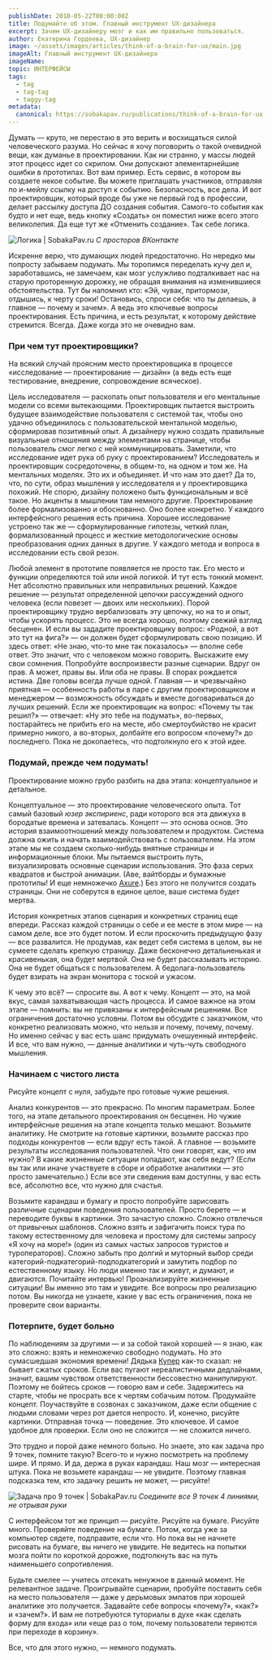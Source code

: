```yaml
---
publishDate: 2018-05-22T00:00:00Z
title: Подумайте об этом. Главный инструмент UX-дизайнера
excerpt: Зачем UX-дизайнеру мозг и как им правильно пользоваться.
author: Екатерина Гордеева, UX-дизайнер
image: ~/assets/images/articles/think-of-a-brain-for-ux/main.jpg
imageAlt: Главный инструмент UX-дизайнера
imageName:       
topic: ИНТЕРФЕЙСЫ
tags:
  - tag
  - tag-tag
  - taggy-tag
metadata:
  canonical: https://sobakapav.ru/publications/think-of-a-brain-for-ux
---
```



Думать — круто, не перестаю в это верить и восхищаться силой человеческого разума. Но сейчас я хочу поговорить о такой очевидной вещи, как думанье в проектировании. Как ни странно, у массы людей этот процесс идет со скрипом. Они допускают элементарнейшие ошибки в прототипах. Вот вам пример. Есть сервис, в котором вы создаете некое событие. Вы можете приглашать участников, отправляя по и-мейлу ссылку на доступ к событию. Безопасность, все дела. И вот проектировщик, который вроде бы уже не первый год в профессии, делает рассылку доступа ДО создания события. Самого-то события как будто и нет еще, ведь кнопку «Создать» он поместил ниже всего этого великолепия. Да еще тут же «Отменить создание». Так себе логика.

![Логика | SobakaPav.ru](~/assets/images/articles/think-of-a-brain-for-ux/1.jpeg)
_С просторов ВКонтакте_

Искренне верю, что думающих людей предостаточно. Но нередко мы попросту забываем подумать. Мы торопимся переделать кучу дел и, заработавшись, не замечаем, как мозг услужливо подталкивает нас на старую проторенную дорожку, не обращая внимания на изменившиеся обстоятельства. Тут бы напомнил кто: «Эй, чувак, притормози, отдышись, к черту сроки! Остановись, спроси себя: что ты делаешь, а главное — почему и зачем». А ведь это ключевые вопросы проектирования. Есть причина, и есть результат, к которому действие стремится. Всегда. Даже когда это не очевидно вам.

### При чем тут проектировщики?

На всякий случай проясним место проектировщика в процессе «исследование — проектирование — дизайн» (а ведь есть еще тестирование, внедрение, сопровождение всяческое).

Цель исследователя — раскопать опыт пользователя и его ментальные модели со всеми вытекающими. Проектировщик пытается выстроить будущее взаимодействие пользователя с системой так, чтобы оно удачно объединилось с пользовательской ментальной моделью, сформировав позитивный опыт. А дизайнеру нужно создать правильные визуальные отношения между элементами на странице, чтобы пользователь смог легко с ней коммуницировать. Заметили, что исследование идет рука об руку с проектированием? Исследователь и проектировщик сосредоточены, в общем-то, на одном и том же. На ментальных моделях. Это их и объединяет. И что нам это дает? Да то, что, по сути, образ мышления у исследователя и у проектировщика похожий. Не спорю, дизайну положено быть функциональным и всё такое. Но акценты в мышлении там немного другие. Проектирование более формализованно и обоснованно. Оно более конкретно. У каждого интерфейсного решения есть причина. Хорошее исследование устроено так же — сформулированные гипотезы, четкий план, формализованный процесс и жесткие методологические основы преобразования одних данных в другие. У каждого метода и вопроса в исследовании есть свой резон.

Любой элемент в прототипе появляется не просто так. Его место и функции определяются той или иной логикой. И тут есть тонкий момент. Нет абсолютно правильных или неправильных решений. Каждое решение — результат определенной цепочки рассуждений одного человека (если повезет — двоих или нескольких). Порой проектировщику трудно вербализовать эту цепочку, но на то и опыт, чтобы ускорять процесс. Это не всегда хорошо, поэтому свежий взгляд бесценен. И если вы зададите проектировщику вопрос: «Родной, а вот это тут на фига?» — он должен будет сформулировать свою позицию. И здесь ответ: «Не знаю, что-то мне так показалось» — вполне себе ответ. Это значит, что с человеком можно говорить. Выскажите ему свои сомнения. Попробуйте воспроизвести разные сценарии. Вдруг он прав. А может, правы вы. Или оба не правы. В спорах рождается истина. Две головы всегда лучше одной. Главная — и чрезвычайно приятная — особенность работы в паре с другим проектировщиком и менеджером — возможность обсуждать и вместе договариваться до лучших решений. Если же проектировщик на вопрос: «Почему ты так решил?» — отвечает: «Ну это тебе на подумать», во-первых, постарайтесь не прибить его на месте, ибо смертоубийство не красит примерно никого, а во-вторых, долбайте его вопросом «почему?» до последнего. Пока не докопаетесь, что подтолкнуло его к этой идее.

### Подумай, прежде чем подумать!

Проектирование можно грубо разбить на два этапа: концептуальное и детальное.

Концептуальное — это проектирование человеческого опыта. Тот самый базовый _юзер экспириенс_, ради которого вся эта движуха в бородатые времена и затевалась. Концепт — это основа основ. Это история взаимоотношений между пользователем и продуктом. Система должна ожить и начать взаимодействовать с пользователем. На этом этапе мы не создаем сколько-нибудь внятные страницы и информационные блоки. Мы пытаемся выстроить путь, визуализировать основные сценарии использования. Это фаза серых квадратов и быстрой анимации. (Аве, вайтборды и бумажные прототипы! И еще немножечко [Axure](https://www.axure.com/).) Без этого не получится создать страницы. Они не соберутся в единое целое, ваше система будет мертва.

История конкретных этапов сценария и конкретных страниц еще впереди. Рассказ каждой страницы о себе и ее месте в этом мире — на самом деле, все это будет потом. И если проскочить предыдущую фазу — все развалится. Не продумав, как ведет себя система в целом, вы не сумеете сделать крепкую страницу. Даже бесконечно детальненькая и красивенькая, она будет мертвой. Она не будет рассказывать историю. Она не будет общаться с пользователем. А бедолага-пользователь будет взирать на экран монитора с тоской и ужасом.

К чему это всё? — спросите вы. А вот к чему. Концепт — это, на мой вкус, самая захватывающая часть процесса. И самое важное на этом этапе — помнить: вы не привязаны к интерфейсным решениям. Все ограничения достаточно условны. Потом вы обсудите с заказчиком, что конкретно реализовать можно, что нельзя и почему, почему, почему. Но именно сейчас у вас есть шанс придумать очешуенный интерфейс. И все, что вам нужно, — данные аналитики и чуть-чуть свободного мышления.

### Начинаем с чистого листа

Рисуйте концепт с нуля, забудьте про готовые чужие решения.

Анализ конкурентов — это прекрасно. По многим параметрам. Более того, на этапе детального проектирования он бесценен. Но чужие интерфейсные решения на этапе концепта только мешают. Возьмите аналитику. Не смотрите на готовые картинки, возьмите рассказ про подходы конкурентов — если вдруг есть такой. А главное — возьмите результаты исследования пользователей. Что они говорят, как, что им нужно? В какие жизненные ситуации попадают, как себя ведут? (Если вы так или иначе участвуете в сборе и обработке аналитики — это просто замечательно.) Если все эти сведения вам доступны, у вас есть все, абсолютно все, что нужно для счастья.

Возьмите карандаш и бумагу и просто попробуйте зарисовать различные сценарии поведения пользователей. Просто берете — и переводите буквы в картинки. Это зачастую сложно. Сложно отвлечься от привычных шаблонов. Сложно взять и зафигачить поиск тура по такому естественному для человека и простому для системы запросу «Я хочу на море!» (один из самых частых запросов туристов и туроператоров). Сложно забыть про долгий и муторный выбор среди категорий-подкатегорий-подподкатегорий и замутить подбор по естественному языку. Но люди именно так и живут, и думают, и двигаются. Почитайте интервью! Проанализируйте жизненные ситуации! Вы именно это там и увидите. Все вопросы про реализацию потом. Вы никогда не узнаете, какие у вас есть ограничения, пока не проверите свои варианты.

### Потерпите, будет больно

По наблюдениям за другими — и за собой такой хорошей — я знаю, как это сложно: взять и немножечко свободно подумать. Но это сумасшедшая экономия времени! Дядька [Купер](https://ru.wikipedia.org/wiki/%D0%9A%D1%83%D0%BF%D0%B5%D1%80,_%D0%90%D0%BB%D0%B0%D0%BD) как-то сказал: не бывает сжатых сроков. Если вас пугают нереалистичными дедлайнами, значит, вашим чувством ответственности бессовестно манипулируют. Поэтому не бойтесь сроков — говорю вам и себе. Задержитесь на старте, чтобы не просрать все к чертям собачьим потом. Продумайте концепт. Поучаствуйте в созвонах с заказчиком, даже если общение с людьми словами через рот дается непросто. И, конечно, рисуйте картинки. Отправная точка — поведение. Это ключевое. И самое удобное для проверки. Если оно не сложится — не сложится ничего.

Это трудно и порой даже немного больно. Но знаете, это как задача про 9 точек, помните такую? Всего-то и нужно посмотреть на проблему шире. И прямо. И да, держа в руках карандаш. Наш мозг — интересная штука. Пока не возьмете карандаш — не увидите. Поэтому главная подсказка тем, кто задачку решить не может, — рисуйте!

![Задача про 9 точек | SobakaPav.ru](~/assets/images/articles/think-of-a-brain-for-ux/2.png)
_Соедините все 9 точек 4 линиями, не отрывая руки_

С интерфейсом тот же принцип — рисуйте. Рисуйте на бумаге. Рисуйте много. Проверяйте поведение на бумаге. Потом, когда уже за компьютер сядете, подправите, если что. Но пока вы не начнете рисовать на бумаге, вы ничего не увидите. Не ведитесь на попытки мозга пойти по короткой дорожке, подтолкнуть вас на путь наименьшего сопротивления.

Будьте смелее — учитесь отсекать ненужное в данный момент. Не релевантное задаче. Проигрывайте сценарии, пробуйте поставить себя на место пользователя — даже у дерьмовых эмпатов при хорошей аналитике это получается. Задавайте себе вопросы «почему?», «как?» и «зачем?». И вам не потребуются туториалы в духе «как сделать форму для входа» или «еще раз о том, почему пользователи теряются при переходе в корзину».

Все, что для этого нужно, — немного подумать.
